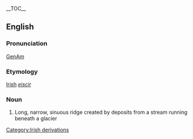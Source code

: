 {{wikipedia}}
__TOC__
==English==
===Pronunciation===
[[w:General American|GenAm]] {{IPA|[&#712;&#603;sk&#602;]}}
===Etymology===
[[Irish]] ''[[eiscir]]''

===Noun===
#Long, narrow, sinuous ridge created by deposits from a stream running beneath a glacier

[[Category:Irish derivations]]